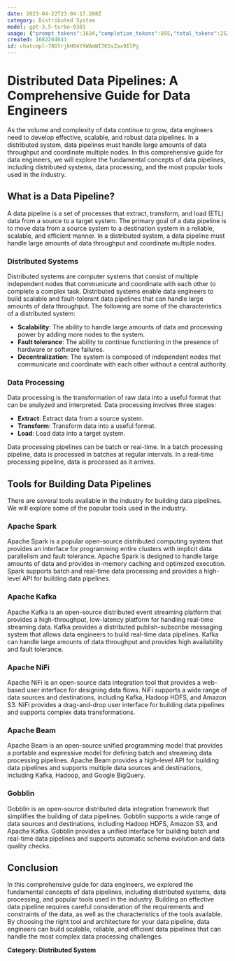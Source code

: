 ```yaml
---
date: 2023-04-22T23:04:17.208Z
category: Distributed System
model: gpt-3.5-turbo-0301
usage: {"prompt_tokens":1634,"completion_tokens":895,"total_tokens":2529}
created: 1682204641
id: chatcmpl-78GYrjkH04YXWAmWI7KSsZax9IlPg
---
```


# Distributed Data Pipelines: A Comprehensive Guide for Data Engineers

As the volume and complexity of data continue to grow, data engineers need to develop effective, scalable, and robust data pipelines. In a distributed system, data pipelines must handle large amounts of data throughput and coordinate multiple nodes. In this comprehensive guide for data engineers, we will explore the fundamental concepts of data pipelines, including distributed systems, data processing, and the most popular tools used in the industry.

## What is a Data Pipeline?

A data pipeline is a set of processes that extract, transform, and load (ETL) data from a source to a target system. The primary goal of a data pipeline is to move data from a source system to a destination system in a reliable, scalable, and efficient manner. In a distributed system, a data pipeline must handle large amounts of data throughput and coordinate multiple nodes.

### Distributed Systems

Distributed systems are computer systems that consist of multiple independent nodes that communicate and coordinate with each other to complete a complex task. Distributed systems enable data engineers to build scalable and fault-tolerant data pipelines that can handle large amounts of data throughput. The following are some of the characteristics of a distributed system:

- **Scalability**: The ability to handle large amounts of data and processing power by adding more nodes to the system.
- **Fault tolerance**: The ability to continue functioning in the presence of hardware or software failures.
- **Decentralization**: The system is composed of independent nodes that communicate and coordinate with each other without a central authority.

### Data Processing

Data processing is the transformation of raw data into a useful format that can be analyzed and interpreted. Data processing involves three stages:

- **Extract**: Extract data from a source system.
- **Transform**: Transform data into a useful format.
- **Load**: Load data into a target system.

Data processing pipelines can be batch or real-time. In a batch processing pipeline, data is processed in batches at regular intervals. In a real-time processing pipeline, data is processed as it arrives.

## Tools for Building Data Pipelines

There are several tools available in the industry for building data pipelines. We will explore some of the popular tools used in the industry.

### Apache Spark

Apache Spark is a popular open-source distributed computing system that provides an interface for programming entire clusters with implicit data parallelism and fault tolerance. Apache Spark is designed to handle large amounts of data and provides in-memory caching and optimized execution. Spark supports batch and real-time data processing and provides a high-level API for building data pipelines.

### Apache Kafka

Apache Kafka is an open-source distributed event streaming platform that provides a high-throughput, low-latency platform for handling real-time streaming data. Kafka provides a distributed publish-subscribe messaging system that allows data engineers to build real-time data pipelines. Kafka can handle large amounts of data throughput and provides high availability and fault tolerance.

### Apache NiFi

Apache NiFi is an open-source data integration tool that provides a web-based user interface for designing data flows. NiFi supports a wide range of data sources and destinations, including Kafka, Hadoop HDFS, and Amazon S3. NiFi provides a drag-and-drop user interface for building data pipelines and supports complex data transformations.

### Apache Beam

Apache Beam is an open-source unified programming model that provides a portable and expressive model for defining batch and streaming data processing pipelines. Apache Beam provides a high-level API for building data pipelines and supports multiple data sources and destinations, including Kafka, Hadoop, and Google BigQuery.

### Gobblin

Gobblin is an open-source distributed data integration framework that simplifies the building of data pipelines. Gobblin supports a wide range of data sources and destinations, including Hadoop HDFS, Amazon S3, and Apache Kafka. Gobblin provides a unified interface for building batch and real-time data pipelines and supports automatic schema evolution and data quality checks.

## Conclusion

In this comprehensive guide for data engineers, we explored the fundamental concepts of data pipelines, including distributed systems, data processing, and popular tools used in the industry. Building an effective data pipeline requires careful consideration of the requirements and constraints of the data, as well as the characteristics of the tools available. By choosing the right tool and architecture for your data pipeline, data engineers can build scalable, reliable, and efficient data pipelines that can handle the most complex data processing challenges.

**Category: Distributed System**